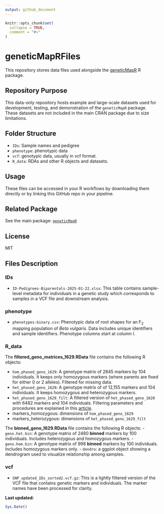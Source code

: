 ```yaml
---
output: github_document
---
```


<!-- README.md is generated from README.Rmd. Please edit that file -->

```r
knitr::opts_chunk$set(
  collapse = TRUE,
  comment = "#>"
)
```


# geneticMapRFiles

This repository stores data files used alongside the [geneticMapR](https://vegaalfaro.github.io/geneticMapR/) R package.

## Repository Purpose

This data-only repository hosts example and large-scale datasets used for development, testing, and demonstration of the `geneticMapR` package. These datasets are not included in the main CRAN package due to size limitations.

## Folder Structure

- `IDs`: Sample names and pedigree
- `phenotype`: phenotypic data 
- `vcf`: genotypic data, usually in vcf format.
- `R_data`: RDAs and other R objects and datasets.

## Usage

These files can be accessed in your R workflows by downloading them directly or by linking this GitHub repo in your pipeline.

## Related Package

See the main package: [`geneticMapR`](https://github.com/vegaalfaro/geneticMapR)

## License

MIT

## Files Description

### IDs

- `ID-Pedigrees-Biparentals-2025-01-22.xlsx`: This table contains sample-level metadata for individuals in a genetic study which corresponds to samples in a VCF file and downstream analysis.


### phenotype

- `phenotypes-binary.csv`: Phenotypic data of root shapes for an F~2~ mapping population of *Beta vulgaris*. Data includes unique identifiers and sample identifiers. Phenotype columns start at column I.


### R_data

The **filtered_geno_matrices_1629.RData** file contains the following R objects: 

- `hom_phased_geno_1629`: A genotype matrix of 2845 markers by 104 individuals. It keeps only homozygous markers (where parents are fixed for either 0 or 2 alleles). Filtered for missing data.
- `het_phased_geno_1629`: A genotype matrix of  of 12,155 markers and 104 individuals. It keeps homozygous and heterozygous markers.
- `het_phased_geno_1629_filt`: A filtered version of `het_phased_geno_1620` with 6482 markers and 104 individuals. Filtering parameters and procedures are explained in this [article](https://vegaalfaro.github.io/geneticMapR/articles/Recode.html).
- markers_homozygous: dimensions of `hom_phased_geno_1629`
- markers_heterozygous: dimensions of `het_phased_geno_1629_filt`

The **binned_geno_1629.RData** file contains the following R objects: 
- `geno.het.bin`: A genotype matrix of 2480 **binned** markers by 100 individuals. Includes heterozygous and homozygous markers.
- `geno.hom.bin`: A genotype matrix of 998 **binned** markers by 100 individuals. Includes homozygous markers only.
- `dendro`: a ggplot object showing a dendrogram used to visualize relationship among samples.


### vcf

- `SNP_updated_IDs_sorted2.vcf.gz`: This is a lightly filtered version of the VCF file that contains genetic markers and individuals. The marker names have been processed for clarity. 


__Last updated:__
```r
Sys.Date()
```


